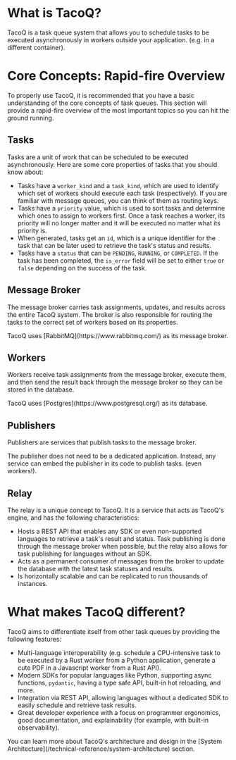 
# What is TacoQ?

TacoQ is a task queue system that allows you to schedule tasks to be executed
asynchronously in workers outside your application. (e.g. in a different container).

# Core Concepts: Rapid-fire Overview

To properly use TacoQ, it is recommended that you have a basic understanding 
of the core concepts of task queues. This section will provide a rapid-fire 
overview of the most important topics so you can hit the ground running.

## Tasks

Tasks are a unit of work that can be scheduled to be executed asynchronously.
Here are some core properties of tasks that you should know about:

- Tasks have a `worker_kind` and a `task_kind`, which are used to identify
  which set of workers should execute each task (respectively). If you are
  familiar with message queues, you can think of them as routing keys.
- Tasks have a `priority` value, which is used to sort tasks and determine which
  ones to assign to workers first. Once a task reaches a worker, its priority
  will no longer matter and it will be executed no matter what its priority is.
- When generated, tasks get an `id`, which is a unique identifier for the task
  that can be later used to retrieve the task's status and results.
- Tasks have a `status` that can be `PENDING`, `RUNNING`, or `COMPLETED`. If
  the task has been completed, the `is_error` field will be set to either `true`
  or `false` depending on the success of the task.

## Message Broker

The message broker carries task assignments, updates, and results across the 
entire TacoQ system. The broker is also responsible for routing the tasks to the
correct set of workers based on its properties. 

<Note>
  TacoQ uses [RabbitMQ](https://www.rabbitmq.com/) as its message broker.
</Note>

## Workers

Workers receive task assignments from the message broker, execute them, and then
send the result back through the message broker so they can be stored in the database.

<Note>
  TacoQ uses [Postgres](https://www.postgresql.org/) as its database.
</Note>

## Publishers

Publishers are services that publish tasks to the message broker.

<Tip>
  The publisher does not need to be a dedicated application. Instead, any
  service can embed the publisher in its code to publish tasks. (even workers!).
</Tip>

## Relay

The relay is a unique concept to TacoQ. It is a service that acts as TacoQ's 
engine, and has the following characteristics:

- Hosts a REST API that enables any SDK or even non-supported languages to 
  retrieve a task's result and status. Task publishing is done through the
  message broker when possible, but the relay also allows for task publishing
  for languages without an SDK.
- Acts as a permanent consumer of messages from the broker to update the 
  database with the latest task statuses and results.
- Is horizontally scalable and can be replicated to run thousands of instances.

# What makes TacoQ different?

TacoQ aims to differentiate itself from other task queues by providing the 
following features:

- Multi-language interoperability (e.g. schedule a CPU-intensive task to be 
  executed by a Rust worker from a Python application, generate a cute PDF
  in a Javascript worker from a Rust API).
- Modern SDKs for popular languages like Python, supporting async functions,
  `pydantic`, having a type safe API, built-in hot reloading, and more.
- Integration via REST API, allowing languages without a dedicated SDK to 
  easily schedule and retrieve task results.
- Great developer experience with a focus on programmer ergonomics, good
  documentation, and explainability (for example, with built-in observability).

<Tip>
  You can learn more about TacoQ's architecture and design in the 
  [System Architecture](/technical-reference/system-architecture) section.
</Tip>

